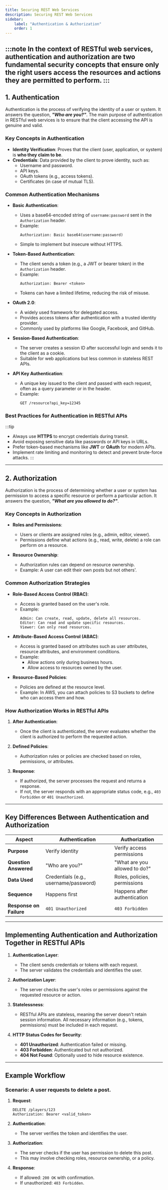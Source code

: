 ```yaml
---
title: Securing REST Web Services
description: Securing REST Web Services
sidebar:
    label: "Authentication & Authorization"
    order: 1
---
```


:::note
In the context of **RESTful web services**, **authentication** and **authorization** are two fundamental security concepts that ensure only the **right users access** the resources and actions they are permitted to perform.
:::
---

## **1. Authentication**
Authentication is the process of verifying the identity of a user or system. It answers the question, ***"Who are you?"***. The main purpose of authentication in RESTful web services is to ensure that the client accessing the API is genuine and valid.

### **Key Concepts in Authentication**
- **Identity Verification**: Proves that the client (user, application, or system) is **who they claim to be**.
- **Credentials**: Data provided by the client to prove identity, such as:
  - Username and password.
  - API keys.
  - OAuth tokens (e.g., access tokens).
  - Certificates (in case of mutual TLS).

### **Common Authentication Mechanisms**
- **Basic Authentication**:
  - Uses a base64-encoded string of `username:password` sent in the `Authorization` header.
  - Example: 
    ```
    Authorization: Basic base64(username:password)
    ```
  - Simple to implement but insecure without HTTPS.
  
- **Token-Based Authentication**:
  - The client sends a token (e.g., a JWT or bearer token) in the `Authorization` header.
  - Example: 
    ```
    Authorization: Bearer <token>
    ```
  - Tokens can have a limited lifetime, reducing the risk of misuse.

- **OAuth 2.0**:
  - A widely used framework for delegated access.
  - Provides access tokens after authentication with a trusted identity provider.
  - Commonly used by platforms like Google, Facebook, and GitHub.

- **Session-Based Authentication**:
  - The server creates a session ID after successful login and sends it to the client as a cookie.
  - Suitable for web applications but less common in stateless REST APIs.

- **API Key Authentication**:
  - A unique key issued to the client and passed with each request, often as a query parameter or in the header.
  - Example: 
    ```
    GET /resource?api_key=12345
    ```

### **Best Practices for Authentication in RESTful APIs**
:::tip
- Always use **HTTPS** to encrypt credentials during transit.
- Avoid exposing sensitive data like passwords or API keys in URLs.
- Prefer token-based mechanisms like **JWT** or **OAuth** for modern APIs.
- Implement rate limiting and monitoring to detect and prevent brute-force attacks.
:::
---

## **2. Authorization**
Authorization is the process of determining whether a user or system has permission to access a specific resource or perform a particular action. It answers the question, ***"What are you allowed to do?"***.

### **Key Concepts in Authorization**
- **Roles and Permissions**:
  - Users or clients are assigned roles (e.g., admin, editor, viewer).
  - Permissions define what actions (e.g., read, write, delete) a role can perform on a resource.
  
- **Resource Ownership**:
  - Authorization rules can depend on resource ownership.
  - Example: A user can edit their own posts but not others'.

### **Common Authorization Strategies**
- **Role-Based Access Control (RBAC)**:
  - Access is granted based on the user's role.
  - Example:
    ```
    Admin: Can create, read, update, delete all resources.
    Editor: Can read and update specific resources.
    Viewer: Can only read resources.
    ```

- **Attribute-Based Access Control (ABAC)**:
  - Access is granted based on attributes such as user attributes, resource attributes, and environment conditions.
  - Example: 
    - Allow actions only during business hours.
    - Allow access to resources owned by the user.

- **Resource-Based Policies**:
  - Policies are defined at the resource level.
  - Example: In AWS, you can attach policies to S3 buckets to define who can access them and how.

### **How Authorization Works in RESTful APIs**
1. **After Authentication**:
   - Once the client is authenticated, the server evaluates whether the client is authorized to perform the requested action.
   
2. **Defined Policies**:
   - Authorization rules or policies are checked based on roles, permissions, or attributes.
   
3. **Response**:
   - If authorized, the server processes the request and returns a response.
   - If not, the server responds with an appropriate status code, e.g., `403 Forbidden` or `401 Unauthorized`.

---

## **Key Differences Between Authentication and Authorization**
| Aspect                  | Authentication                  | Authorization                  |
|-------------------------|----------------------------------|--------------------------------|
| **Purpose**             | Verify identity                | Verify access permissions     |
| **Question Answered**   | "Who are you?"                 | "What are you allowed to do?" |
| **Data Used**           | Credentials (e.g., username/password) | Roles, policies, permissions  |
| **Sequence**            | Happens first                  | Happens after authentication  |
| **Response on Failure** | `401 Unauthorized`             | `403 Forbidden`               |

---

## **Implementing Authentication and Authorization Together in RESTful APIs**
1. **Authentication Layer**:
   - The client sends credentials or tokens with each request.
   - The server validates the credentials and identifies the user.

2. **Authorization Layer**:
   - The server checks the user's roles or permissions against the requested resource or action.

3. **Statelessness**:
   - RESTful APIs are stateless, meaning the server doesn't retain session information. All necessary information (e.g., tokens, permissions) must be included in each request.

4. **HTTP Status Codes for Security**:
   - **401 Unauthorized**: Authentication failed or missing.
   - **403 Forbidden**: Authenticated but not authorized.
   - **404 Not Found**: Optionally used to hide resource existence.

---

## **Example Workflow**
### Scenario: A user requests to delete a post.

1. **Request**:
   ```
   DELETE /players/123
   Authorization: Bearer <valid_token>
   ```

2. **Authentication**:
   - The server verifies the token and identifies the user.

3. **Authorization**:
   - The server checks if the user has permission to delete this post.
   - This may involve checking roles, resource ownership, or a policy.

4. **Response**:
   - If allowed: `200 OK` with confirmation.
   - If unauthorized: `403 Forbidden`.
